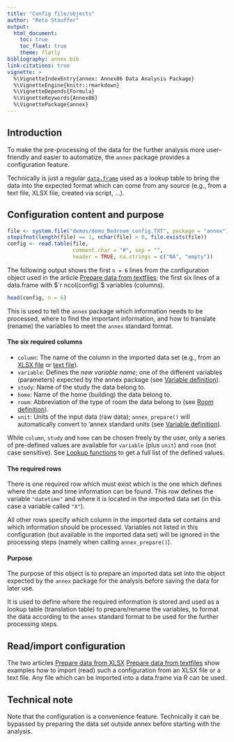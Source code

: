 ```yaml
---
title: "Config file/objects"
author: "Reto Stauffer"
output:
  html_document:
    toc: true
    toc_float: true
    theme: flatly
bibliography: annex.bib
link-citations: true
vignette: >
  %\VignetteIndexEntry{annex: Annex86 Data Analysis Package}
  %\VignetteEngine{knitr::rmarkdown}
  %\VignetteDepends{Formula}
  %\VignetteKeywords{Annex86}
  %\VignettePackage{annex}
---
```


## Introduction

To make the pre-processing of the data for the further analysis
more user-friendly and easier to automatize, the `annex` package
provides a configuration feature.

Technically is just a regular [`data.frame`](https://discdown.org/rprogramming/dataframes.html)
used as a lookup table to bring the data into the expected format which can come
from any source (e.g., from a text file, XLSX file, created via script, ...).

## Configuration content and purpose


```r
file <- system.file("demos/demo_Bedroom_config.TXT", package = "annex")
stopifnot(length(file) == 1, nchar(file) > 0, file.exists(file))
config <- read.table(file,
                     comment.char = "#", sep = "",
                     header = TRUE, na.strings = c("NA", "empty"))
```

The following output shows the first `n = 6` lines from the configuration object
used in the article [Prepare data from textfiles](from_textfiles.html);
the first six lines of a data.frame with $`r ncol(config)`$ variables (columns).

```r
head(config, n = 6)
```

This is used to tell the `annex` package which information needs to be processed,
where to find the important information, and how to translate (rename) the variables
to meet the `annex` standard format.

#### The six required columns

* `column`: The name of the column in the imported data set (e.g., from an
  [XLSX file](articles/from_xlsx.html) or [text file](articles/from_textfiles.html)).
* `variable`: Defines the _new variable name_; one of the different variables (parameters)
  expected by the annex package (see [Variable definition](articles/lookupfunctions.html#variable-definition)).
* `study`: Name of the study the data belong to.
* `home`: Name of the home (building) the data belong to.
* `room`: Abbreviation of the type of room the data belong to (see [Room definition](articles/lookupfunctions.html#room-definition)).
* `unit`: Units of the input data (raw data); `annex_prepare()` will automatically
  convert to 'annex standard units (see [Variable definition](articles/lookupfunctions.html#variable-definition)).

While `column`, `study` and `home` can be chosen freely by the user, only a series of
pre-defined values are available for `variable` (plus `unit`) and `room` (not case sensitive).
See [Lookup functions](articles/lookupfunctions.html) to get a full list of the defined
values.

#### The required rows

There is one required row which must exist which is the one which defines
where the date and time information can be found. This row defines the
variable `"datetime"` and where it is located in the imported data set
(in this case a variable called `"X"`).

All other rows specify which column in the imported data set contains
and which information should be processed. Variables not listed in this
configuration (but available in the imported data set) will be ignored
in the processing steps (namely when calling `annex_prepare()`).


#### Purpose

The purpose of this object is to prepare an imported data set into
the object expected by the `annex` package for the analysis before
saving the data for later use.

It is used to define where the required information is stored and
used as a lookup table (translation table) to prepare/rename the
variables, to format the data according to the `annex` standard format
to be used for the further processing steps.


## Read/import configuration

The two articles
[Prepare data from XLSX](articles/from_xlsx.html)
[Prepare data from textfiles](from_textfiles.html)
show examples how to import (read) such a configuration from an XLSX file
or a text file. Any file which can be imported into a data.frame via _R_
can be used.

## Technical note

Note that the configuration is a convenience feature. Technically it can be
bypassed by preparing the data set outside annex before starting with the 
analysis.


